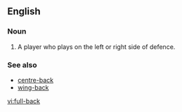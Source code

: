 {{also|fullback}}
==English==

===Noun===
{{en-noun|sg=[[full]]-[[back]]}}

# {{soccer}} A player who plays on the left or right side of defence.

===See also===
*[[centre-back]]
*[[wing-back]]

[[vi:full-back]]